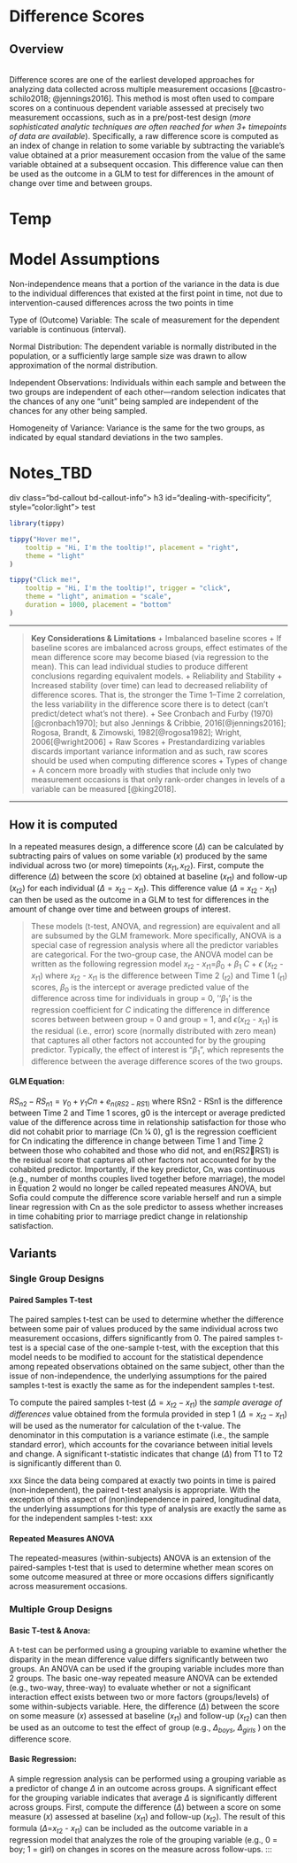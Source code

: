 # Difference Scores

## Overview
<br>
Difference scores are one of the earliest developed approaches for analyzing data collected across multiple measurement occasions [@castro-schilo2018; @jennings2016]. 
This method is most often used to compare scores on a continuous dependent variable assessed at precisely two measurement occassions, such as in a pre/post-test design (*more sophisticated analytic techniques are often reached for when 3+ timepoints of data are available*). Specifically, a raw difference score is computed as an index of change in relation to some variable by subtracting the variable's value obtained at a prior measurement occasion from the value of the same variable obtained at a subsequent occasion. This difference value can then be used as the outcome in a GLM to test for differences in the amount of change over time and between groups.

::: {.panel-tabset}

# Temp

# Model Assumptions

Non-independence means that a portion of the variance in the data is due to the individual differences that existed at the first point in time, not due to intervention-caused differences across the two points in time

Type of (Outcome) Variable: The scale of measurement for the dependent variable is continuous (interval).

Normal Distribution: The dependent variable is normally distributed in the population, or a sufficiently large sample size was drawn to allow approximation of the normal distribution.

Independent Observations: Individuals within each sample and between the two groups are independent of each other—random selection indicates that the chances of any one “unit” being sampled are independent of the chances for any other being sampled.

Homogeneity of Variance: Variance is the same for the two groups, as indicated by equal standard deviations in the two samples.

<!-- NOTES
approach- each method is presented according to the following triplet: 
(1) when to apply it and what is it doing
(2) how to compute it in R 
(3) how to present, visualize, and interpret the results
-->

# Notes_TBD

div class="bd-callout bd-callout-info">
h3 id="dealing-with-specificity", style="color:light"> test </h3>

```r
library(tippy)

tippy("Hover me!",
    tooltip = "Hi, I'm the tooltip!", placement = "right",
    theme = "light"
)

tippy("Click me!",
    tooltip = "Hi, I'm the tooltip!", trigger = "click",
    theme = "light", animation = "scale",
    duration = 1000, placement = "bottom"
)
```
___

>**Key Considerations & Limitations**
>+ Imbalanced baseline scores
>	+ If baseline scores are imbalanced across groups, effect estimates of the mean difference score may become biased (via regression to the mean). This can lead individual studies to produce different conclusions regarding equivalent models.
>+ Reliability and Stability
>	+ Increased stability (over time) can lead to decreased reliability of difference scores. That is, the stronger the Time 1–Time 2 correlation, the less variability in the difference score there is to detect (can't predict/detect what's not there).
		+ See Cronbach and Furby (1970)[@cronbach1970]; but also Jennings & Cribbie, 2016[@jennings2016]; Rogosa, Brandt, & Zimowski, 1982[@rogosa1982]; Wright, 2006[@wright2006]
	+ Raw Scores
		+ Prestandardizing variables discards important variance information and as such, raw scores should be used when computing difference scores 
	+ Types of change
	+ A concern more broadly with studies that include only two measurement occasions is that only rank-order changes in levels of a variable can be measured [@king2018].

---

:::

## How it is computed
In a repeated measures design, a difference score $(\Delta)$ can be calculated by subtracting pairs of values on some variable ($x$) produced by the same individual across two (or more) timepoints $(x_{t1}, x_{t2})$. First, compute the difference ($\Delta$) between the score ($x$) obtained at baseline ($x_{t1}$) and follow-up ($x_{t2}$) for each individual $(\Delta = x_{t2} − x_{t1})$. This difference value ($\Delta$ = $x_{t2}$ - $x_{t1}$) can then be used as the outcome in a GLM to test for differences in the amount of change over time and between groups of interest. 

> These models (t-test, ANOVA, and regression) are equivalent and all are subsumed by the GLM framework. More specifically, ANOVA is a special case of regression analysis where all the predictor variables are categorical. For the two-group case, the ANOVA model can be written as the following regression model $x_{t2}$ - $x_{t1}$=$β_0$ + $β_1$ *C* + $\epsilon$ ($x_{t2}$ - $x_{t1}$) where $x_{t2}$ - $x_{t1}$ is the difference between Time 2 ($_{t2}$) and Time 1 ($_{t1}$) scores, $β_0$  is the intercept or average predicted value of the difference across time for individuals in group = 0, ''$β_1$' is the regression coefficient for *C* indicating the difference in difference scores between between group = 0 and group = 1, and $\epsilon$($x_{t2}$ - $x_{t1}$) is the residual (i.e., error) score (normally distributed with zero mean) that captures all other factors not accounted for by the grouping predictor. Typically, the effect of interest is "$β_1$", which represents the difference between the average difference scores of the two groups.

#### GLM Equation:
$RS{_n}{_2} - RS{_n}{_1} = \gamma_0 + \gamma_1 Cn + e_{n(RS2-RS1)}$
where RSn2 - RSn1 is the difference between Time 2 and Time 1 scores, g0 is the intercept or average predicted value of the difference across time in relationship satisfaction for those who did not cohabit prior to marriage (Cn 1⁄4 0), g1 is the regression coefficient for Cn indicating the difference in change between Time 1 and Time 2 between those who cohabited and those who did not, and en(RS2􏰫RS1) is the residual score that captures all other factors not accounted for by the cohabited predictor. Importantly, if the key predictor, Cn, was continuous (e.g., number of months couples lived together before marriage), the model in Equation 2 would no longer be called repeated measures ANOVA, but Sofia could compute the difference score variable herself and run a simple linear regression with Cn as the sole predictor to assess whether increases in time cohabiting prior to marriage predict change in relationship satisfaction.

## Variants

### Single Group Designs

#### Paired Samples T-test  {#sec-psttest}
The paired samples t-test can be used to determine whether the difference between some pair of values produced by the same individual across two measurement occasions, differs significantly from 0. The paired samples t-test is a special case of the one-sample t-test, with the exception that this model needs to be modified to account for the statistical dependence among repeated observations obtained on the same subject, other than the issue of non-independence, the underlying assumptions for the paired samples t-test is exactly the same as for the independent samples t-test. 

To compute the paired samples t-test $(\Delta = x_{t2} − x_{t1})$ the *sample average of differences* value obtained from the formula provided in step 1 $(\Delta = x_{t2} − x_{t1})$ will be used as the numerator for calculation of the t-value. The denominator in this computation is a variance estimate (i.e., the sample standard error), which accounts for the covariance between initial levels and change. A significant t-statistic indicates that change $(\Delta)$ from T1 to T2 is significantly different than 0.

xxx
Since the data being compared at exactly two points in time is paired (non-independent), the paired t-test analysis is appropriate. With the exception of this aspect of (non)independence in paired, longitudinal data, the underlying assumptions for this type of analysis are exactly the same as for the independent samples t-test:
xxx

#### Repeated Measures ANOVA  {#sec-ranova}
The repeated-measures (within-subjects) ANOVA is an extension of the paired-samples t-test that is used to determine whether mean scores on some outcome measured at three or more occasions differs significantly across measurement occasions. 

### Multiple Group Designs

#### Basic T-test & Anova:
A t-test can be performed using a grouping variable to examine whether the disparity in the mean difference value differs significantly between two groups. An ANOVA can be used if the grouping variable includes more than 2 groups. The basic one-way repeated measure ANOVA can be extended (e.g., two-way, three-way) to evaluate whether or not a significant interaction effect exists between two or more factors (groups/levels) of some within-subjects variable. Here, the difference ($\Delta$) between the score on some measure ($x$) assessed at baseline ($x_{t1}$) and follow-up ($x_{t2}$) can then be used as an outcome to test the effect of group (e.g., $\Delta_{boys}$,  $\Delta_{girls}$ ) on the difference score. 

#### Basic Regression:

A simple regression analysis can be performed using a grouping variable as a predictor of change $\Delta$ in an outcome across groups. A significant effect for the grouping variable indicates that average $\Delta$ is significantly different across groups.
First, compute the difference ($\Delta$) between a score on some measure ($x$) assessed at baseline ($x_{t1}$) and follow-up ($x_{t2}$). The result of this formula ($\Delta$=$x_{t2}$ - $x_{t1}$) can be included as the outcome variable in a regression model that analyzes the role of the grouping variable (e.g., 0 = boy; 1 = girl) on changes in scores on the measure across follow-ups.
:::


